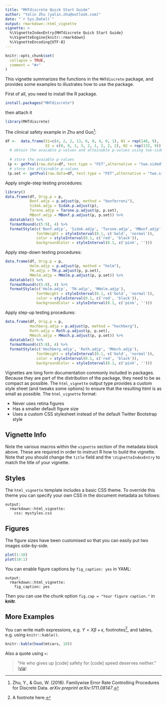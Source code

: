 ---
title: "MHTdiscrete Quick Start Guide"
author: "Yalin Zhu (yalin.zhu@outlook.com)"
date: "`r Sys.Date()`"
output: rmarkdown::html_vignette
vignette: >
  %\VignetteIndexEntry{MHTdiscrete Quick Start Guide}
  %\VignetteEngine{knitr::rmarkdown}
  %\VignetteEncoding{UTF-8}
---

```{r setup, include = FALSE}
knitr::opts_chunk$set(
  collapse = TRUE,
  comment = "#>"
)
```

This vignette summarizes the functions in the `MHTdiscrete` package, and provides some examples to illustrates how to use the package.  

First of all, you need to install the R package.
```{r warning=FALSE, eval=FALSE}
install.packages("MHTdiscrete")
```
then attach it
```{r}
library(MHTdiscrete)
```

The clinical safety example in Zhu and Guo^[Zhu, Y., & Guo, W. (2018). Familywise Error Rate Controlling Procedures for Discrete Data. *arXiv preprint arXiv:1711.08147*.]:

```{r}
df <-  data.frame(X1=c(4, 2, 2, 13, 6, 8, 4, 0, 1), N1 = rep(148, 9),
                  X2 = c(0, 0, 1, 3, 2, 1, 2, 2, 2), N2 = rep(132, 9))
  # obtain the avaiable p-values and attainable p-values using two-sided Fisher's Exact Test
  
  # store the avaiable p-values
 (p <- getPval(raw.data=df, test.type = "FET",alternative = "two.sided")$available.pvalue)
  # store the attainable p-values
 (p.set <- getPval(raw.data=df, test.type = "FET",alternative = "two.sided")$attainable.pvalue)
```

Apply single-step testing procedures:

```{r}
library()
data.frame(df, Orig.p = p,
           Bonf.adjp = p.adjust(p, method = "bonferroni"),
           Sidak.adjp = Sidak.p.adjust(p),
           Tarone.adjp = Tarone.p.adjust(p, p.set),
           MBonf.adjp = MBonf.p.adjust(p, p.set)) %>% 
  datatable() %>%
  formatRound(c(5:9), 4) %>%
  formatStyle(c('Bonf.adjp', 'Sidak.adjp', 'Tarone.adjp', 'MBonf.adjp'),
              fontWeight = styleInterval(0.1, c('bold', 'normal')), 
              color = styleInterval(0.1, c('red', 'black')),
              backgroundColor = styleInterval(0.1, c('pink', '')))
```

Apply step-down testing procedures:


```{r}

data.frame(df, Orig.p = p,
           Holm.adjp = p.adjust(p, method = "holm"),
           TH.adjp = TH.p.adjust(p, p.set),
           MHolm.adjp = MHolm.p.adjust(p, p.set)) %>% 
  datatable() %>%
  formatRound(c(5:8), 4) %>%
  formatStyle(c('Holm.adjp', 'TH.adjp', 'MHolm.adjp'),
              fontWeight = styleInterval(0.1, c('bold', 'normal')), 
              color = styleInterval(0.1, c('red', 'black')),
              backgroundColor = styleInterval(0.1, c('pink', '')))
```

Apply step-up testing procedures:


```{r}

data.frame(df, Orig.p = p,
           Hochberg.adjp = p.adjust(p, method = "hochberg"),
           Roth.adjp = Roth.p.adjust(p, p.set),
           MHoch.adjp = MHoch.p.adjust(p, p.set)) %>% 
  datatable() %>%
  formatRound(c(5:8), 4) %>%
  formatStyle(c('Hochberg.adjp', 'Roth.adjp', 'MHoch.adjp'),
              fontWeight = styleInterval(0.1, c('bold', 'normal')), 
              color = styleInterval(0.1, c('red', 'black')),
              backgroundColor = styleInterval(0.1, c('pink', '')))
```

Vignettes are long form documentation commonly included in packages. Because they are part of the distribution of the package, they need to be as compact as possible. The `html_vignette` output type provides a custom style sheet (and tweaks some options) to ensure that the resulting html is as small as possible. The `html_vignette` format:

- Never uses retina figures
- Has a smaller default figure size
- Uses a custom CSS stylesheet instead of the default Twitter Bootstrap style

## Vignette Info

Note the various macros within the `vignette` section of the metadata block above. These are required in order to instruct R how to build the vignette. Note that you should change the `title` field and the `\VignetteIndexEntry` to match the title of your vignette.

## Styles

The `html_vignette` template includes a basic CSS theme. To override this theme you can specify your own CSS in the document metadata as follows:

    output: 
      rmarkdown::html_vignette:
        css: mystyles.css

## Figures

The figure sizes have been customised so that you can easily put two images side-by-side. 

```{r, fig.show='hold'}
plot(1:10)
plot(10:1)
```

You can enable figure captions by `fig_caption: yes` in YAML:

    output:
      rmarkdown::html_vignette:
        fig_caption: yes

Then you can use the chunk option `fig.cap = "Your figure caption."` in **knitr**.

## More Examples

You can write math expressions, e.g. $Y = X\beta + \epsilon$, footnotes^[A footnote here.], and tables, e.g. using `knitr::kable()`.

```{r, echo=FALSE, results='asis'}
knitr::kable(head(mtcars, 10))
```

Also a quote using `>`:

> "He who gives up [code] safety for [code] speed deserves neither."
([via](https://twitter.com/hadleywickham/status/504368538874703872))
